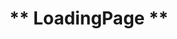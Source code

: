 

<Meta title="Screens/LoadingPage" />

# ** LoadingPage **

<Canvas>
  <Story name="Default">
    <LoadingPage
      icon={LockIcon}
      iconColor={color.white}
      iconBackground={color.green}
      title="Entering a secure page"
    />
  </Story>
</Canvas>
